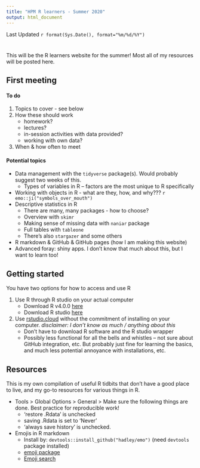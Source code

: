```yaml
---
title: "HPM R learners - Summer 2020"
output: html_document
---
```



Last Updated `r format(Sys.Date(), format="%m/%d/%Y")`

# {.tabset}

This will be the R learners website for the summer! Most all of my resources will be posted here. 

## First meeting

#### To do
1. Topics to cover - see below
2. How these should work
    + homework?
    + lectures? 
    + in-session activities with data provided?
    + working with own data? 
3. When & how often to meet



#### Potential topics

+ Data management with the `tidyverse` package(s). Would probably suggest two weeks of this.
    + Types of variables in R -- factors are the most unique to R specifically
+ Working with objects in R - what are they, how, and why??? `r emo::ji("symbols_over_mouth")`
+ Descriptive statistics in R
    + There are many, many packages - how to choose? 
    + Overview with `skimr`
    + Making sense of missing data with `naniar` package
    + Full tables with `tableone`
    + There's also `stargazer` and some others
+ R markdown & GitHub & GitHub pages (how I am making this website)
+ Advanced foray: shiny apps. I don't know that much about this, but I want to learn too!

## Getting started

You have two options for how to access and use R

1. Use R through R studio on your actual computer
    + Download R v4.0.0 [here](http://archive.linux.duke.edu/cran/)
    + Download R studio [here](https://rstudio.com/products/rstudio/download/#download)

2. Use [rstudio.cloud](rstudio.cloud) without the commitment of installing on your computer. *disclaimer: I don't know as much / anything about this*
    + Don't have to download R software and the R studio wrapper
    + Possibly less functional for all the bells and whistles -- not sure about GitHub integration, etc. But probably just fine for learning the basics, and much less potential annoyance with installations, etc. 


## Resources

This is my own compilation of useful R tidbits that don't have a good place to live, and my go-to resources for various things in R. 


+ Tools > Global Options > General > Make sure the following things are done. Best practice for reproducible work!
    + 'restore .Rdata' is unchecked
    + saving .Rdata is set to 'Never'
    + 'always save history' is unchecked. 
+ Emojis in R markdown
    + Install by: `devtools::install_github("hadley/emo")` (need `devtools` package installed)
    + [emoji package](https://github.com/hadley/emo)
    + [Emoji search](https://emoji.muan.co/)
    
    

    
    
    